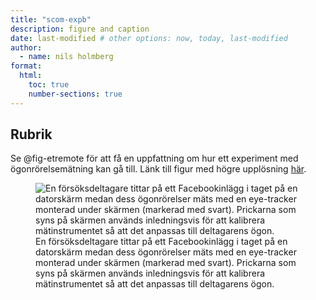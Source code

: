 ```yaml
---
title: "scom-expb"
description: figure and caption
date: last-modified # other options: now, today, last-modified
author:
  - name: nils holmberg
format:
  html:
    toc: true
    number-sections: true
---
```


## Rubrik

Se @fig-etremote för att få en uppfattning om hur ett experiment med ögonrörelsemätning kan gå till. Länk till figur med högre upplösning [här](../fig/et-remote.eps).

![En försöksdeltagare tittar på ett Facebookinlägg i taget på en datorskärm medan dess ögonrörelser mäts med en eye-tracker monterad under skärmen (markerad med svart). Prickarna som syns på skärmen används inledningsvis för att kalibrera mätinstrumentet så att det anpassas till deltagarens ögon.](result.png){#fig-etremote}






